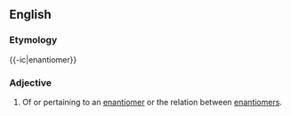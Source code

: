
==English==
===Etymology===

{{-ic|enantiomer}}

===Adjective===
{{en-adj|-}}

# Of or pertaining to an [[enantiomer]] or the relation between [[enantiomers]].